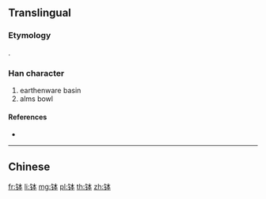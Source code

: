{{character info/new}}
{{also|缽|鉢}}
==Translingual==
{{Han simplified forms|缽|鉢|钵}}
===Etymology===
{{Han simp|鉢|f=釒|t=钅}}.

===Han character===
{{Han char|rn=167|rad=钅|as=05|sn=10|four=|canj=CDM,OPDM,XCDM}}

# earthenware basin
# alms bowl

====References====
* {{Han ref|kx=1328.061|hdz=64183.060|uh=94B5|ud=38069}}

----

==Chinese==
{{zh-see|缽}}

[[fr:钵]]
[[li:钵]]
[[mg:钵]]
[[pl:钵]]
[[th:钵]]
[[zh:钵]]